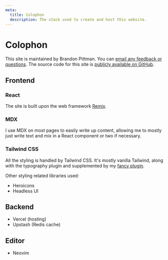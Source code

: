 ```yaml
---
meta:
  title: Colophon
  description: The stack used to create and host this website.
---
```


# Colophon

This site is maintained by Brandon Pittman. You can [email any feedback or questions](mailto:hey@blp.is). The source code for this site is [publicly available on GitHub](https://github.com/brandonpittman/remix-blog).

## Frontend

### React

The site is built upon the web framework [Remix](https://remix.run).

### MDX

I use MDX on most pages to easily write up content, allowing me to mostly just
write text and mix in a React component or two if necessary.

### Tailwind CSS

All the styling is handled by Tailwind CSS. It's mostly vanilla Tailwind, along
with the typography plugin and supplemented by my [fancy plugin][].

Other styling related libraries used:

- Heroicons
- Headless UI

## Backend

- Vercel (hosting)
- Upstash (Redis cache)

## Editor

- Neovim

[fancy plugin]: https://github.com/brandonpittman/tailwindcss-plugin-fancy
